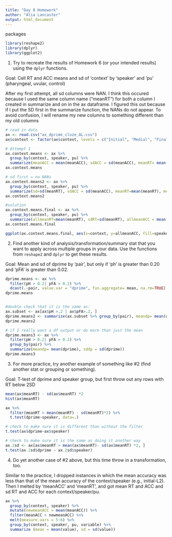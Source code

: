 ```yaml
---
title: "Day 8 Homework"
author: "Alia Lancaster"
output: html_document
---
```

packages
```r
library(reshape2)
library(dplyr)
library(ggplot2)
```


1. Try to recreate the results of Homework 6 (or your intended results) using the `dplyr` functions.

Goal: Cell RT and ACC means and sd of 'context' by 'speaker' and 'pu' (pharyngeal, uvular, control)

After my first attempt, all sd columns were NAN. I think this occured because I used the same column name ("meanRT") for both a column I created in summarize and on in the ax dataframe.  I figured this out because if I put the SD first in the summarize function, the NANs do not appear.  To avoid confusion, I will rename my new columns to something different than my old columns


```r
# read in data
ax <- read.csv("ax_dprime_cloze_AL.csv")
ax$context <- factor(ax$context, levels = c("Initial", "Medial", "Final"))

# Attempt 1
ax.context.means <- ax %>%
  group_by(context, speaker, pu) %>%
  summarize(meanACC = mean(meanACC), sdACC = sd(meanACC), meanRT= mean(meanRT), sdRT = sd(meanRT))
ax.context.means

# sd first = no NANs
ax.context.means2 <- ax %>%
  group_by(context, speaker, pu) %>%
  summarize(sd=sd(meanRT), sdACC = sd(meanACC), meanRT=mean(meanRT), meanACC = mean(meanACC))
ax.context.means2

#solution
ax.context.means.final <- ax %>%
  group_by(context, speaker, pu) %>%
  summarize(allmeanRT=mean(meanRT), sdRT=sd(meanRT), allmeanACC = mean(meanACC), sdACC = sd(meanACC))
ax.context.means.final

ggplot(ax.context.means.final, aes(x=context, y=allmeanACC, fill=speaker)) + geom_bar(stat="identity", position=position_dodge())


```


2. Find another kind of analysis/transformation/summary stat that you want to apply across multiple groups in your data. Use the functions from `reshape2` and `dplyr` to get these results.

Goal: Mean and sd of dprime by 'pair', but only if 'ph' is greater than 0.20 and 'pFA' is greater  than 0.02. 

```r

dprime.means <- ax %>%
  filter(pH > 0.2| pFA > 0.2) %>%
  dcast(.~pair, value.var = "dprime", fun.aggregate= mean, na.rm=TRUE)
dprime.means


#double check that it is the same as:
ax.subset <- ax[ax$pH >.2 | ax$pFA>.2, ]
dprime.means2 <- summarize(ax.subset %>% group_by(pair), meandp= mean(dprime))
dprime.means2

# if I really want a df output or do more than just the mean
dprime.means3 <- ax %>%
  filter(pH > 0.2| pFA > 0.2) %>%
  group_by(pair) %>%
  summarize(meandp= mean(dprime), sddp = sd(dprime))
dprime.means3

```


3. For more practice, try another example of something like #2 (find another stat or grouping or something).

Goal: T-test of dprime and speaker group, but first throw out any rows with RT below 2SD

```r
mean(ax$meanRT) - sd(ax$meanRT) *2
hist(ax$meanRT)

ax %>%
  filter(meanRT > mean(meanRT) - sd(meanRT)*2) %>%
  t.test(dprime~speaker, data=.)

# check to make sure it is different than without the filter
t.test(ax$dprime~ax$speaker)

# check to make sure it is the same as doing it another way
ax.2sd <- ax[ax$meanRT > mean(ax$meanRT)- sd(ax$meanRT) *2, ]
t.test(ax.2sd$dprime ~ ax.2sd$speaker)
```


4. Do yet another case of #2 above, but this time throw in a transformation, too.

Similar to the practice, I dropped instances in which the mean accuracy was less than that of the mean accuracy of the context/speaker (e.g., initial-L2). Then I melted by 'meanACC' and 'meanRT', and got mean RT and ACC and sd RT and ACC for each context/speaker/pu. 

```r

ax %>%
  group_by(context, speaker) %>%
  mutate(newmeanACC = mean(meanACC)) %>%
  filter(meanACC > newmeanACC) %>%
  melt(measure.vars = 5:6) %>%
  group_by(context, speaker, pu, variable) %>%
  summarize (mean = mean(value), sd = sd(value))


```

